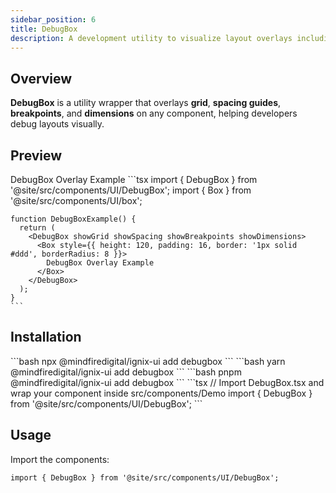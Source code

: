 ```yaml
---
sidebar_position: 6
title: DebugBox
description: A development utility to visualize layout overlays including grid, spacing, breakpoints, and dimensions.
---
```



## Overview

**DebugBox** is a utility wrapper that overlays **grid**, **spacing guides**, **breakpoints**, and **dimensions** on any component, helping developers debug layouts visually.

## Preview

<Tabs defaultValue="preview">
  <TabItem value="preview" label="Preview" default>
    <DebugBox showGrid showSpacing showBreakpoints showDimensions>
      <Box style={{ height: 120, padding: 16, border: '1px solid #ddd', borderRadius: 8 }}>
        DebugBox Overlay Example
      </Box>
    </DebugBox>
  </TabItem>

  <TabItem value="code" label="Code">
    ```tsx
    import { DebugBox } from '@site/src/components/UI/DebugBox';
    import { Box } from '@site/src/components/UI/box';

    function DebugBoxExample() {
      return (
        <DebugBox showGrid showSpacing showBreakpoints showDimensions>
          <Box style={{ height: 120, padding: 16, border: '1px solid #ddd', borderRadius: 8 }}>
            DebugBox Overlay Example
          </Box>
        </DebugBox>
      );
    }
    ```
  </TabItem>
</Tabs>

## Installation

<Tabs>
  <TabItem value="npm" label="npm" default>
    ```bash
    npx @mindfiredigital/ignix-ui add debugbox
    ```
  </TabItem>

  <TabItem value="yarn" label="Yarn">
    ```bash
    yarn @mindfiredigital/ignix-ui add debugbox
    ```
  </TabItem>

  <TabItem value="pnpm" label="pnpm">
    ```bash
    pnpm @mindfiredigital/ignix-ui add debugbox
    ```
  </TabItem>

  <TabItem value="manual" label="Manual" className="max-h-[500px] overflow-y-auto">
    ```tsx
   // Import DebugBox.tsx and wrap your component inside src/components/Demo
   import { DebugBox } from '@site/src/components/UI/DebugBox';
    ```
  </TabItem>
</Tabs>

## Usage

Import the components:

```tsx
import { DebugBox } from '@site/src/components/UI/DebugBox';
